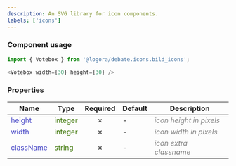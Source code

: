 ```yaml
---
description: An SVG library for icon components.
labels: ['icons']
---
```


### Component usage

```js
import { Votebox } from '@logora/debate.icons.bild_icons';
```

```js
<Votebox width={30} height={30} />
```

### Properties
| **Name**      | **Type** | **Required** | **Default** | **Description** |
| ----------- | ----------- | :-----------: | ----------- | ----------- |
| <font color='#4646c6'>height</font> | <font color="#397300">integer</font> | &cross; | - | <font color="grey">*icon height in pixels*</font> |
| <font color='#4646c6'>width</font> | <font color="#397300">integer</font> | &cross; | - | <font color="grey">*icon width in pixels*</font> |
| <font color='#4646c6'>className</font> | <font color="#397300">string</font> | &cross; | - | <font color="grey">*icon extra classname*</font> |
